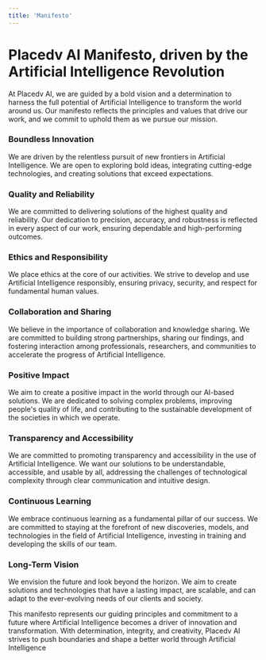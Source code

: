 ```yaml
---
title: 'Manifesto'
---
```


# Placedv AI Manifesto, driven by the Artificial Intelligence Revolution

At Placedv AI, we are guided by a bold vision and a determination to harness the full potential of Artificial Intelligence to transform the world around us. Our manifesto reflects the principles and values that drive our work, and we commit to uphold them as we pursue our mission.

### Boundless Innovation

We are driven by the relentless pursuit of new frontiers in Artificial Intelligence. We are open to exploring bold ideas, integrating cutting-edge technologies, and creating solutions that exceed expectations.

### Quality and Reliability

We are committed to delivering solutions of the highest quality and reliability. Our dedication to precision, accuracy, and robustness is reflected in every aspect of our work, ensuring dependable and high-performing outcomes.

### Ethics and Responsibility

We place ethics at the core of our activities. We strive to develop and use Artificial Intelligence responsibly, ensuring privacy, security, and respect for fundamental human values.

### Collaboration and Sharing

We believe in the importance of collaboration and knowledge sharing. We are committed to building strong partnerships, sharing our findings, and fostering interaction among professionals, researchers, and communities to accelerate the progress of Artificial Intelligence.

### Positive Impact

We aim to create a positive impact in the world through our AI-based solutions. We are dedicated to solving complex problems, improving people's quality of life, and contributing to the sustainable development of the societies in which we operate.

### Transparency and Accessibility

We are committed to promoting transparency and accessibility in the use of Artificial Intelligence. We want our solutions to be understandable, accessible, and usable by all, addressing the challenges of technological complexity through clear communication and intuitive design.

### Continuous Learning

We embrace continuous learning as a fundamental pillar of our success. We are committed to staying at the forefront of new discoveries, models, and technologies in the field of Artificial Intelligence, investing in training and developing the skills of our team.

### Long-Term Vision

We envision the future and look beyond the horizon. We aim to create solutions and technologies that have a lasting impact, are scalable, and can adapt to the ever-evolving needs of our clients and society.

This manifesto represents our guiding principles and commitment to a future where Artificial Intelligence becomes a driver of innovation and transformation. With determination, integrity, and creativity, Placedv AI strives to push boundaries and shape a better world through Artificial Intelligence
